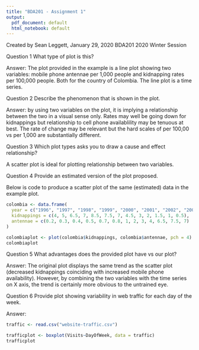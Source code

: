 ```yaml
---
title: "BDA201 - Assignment 1"
output:
  pdf_document: default
  html_notebook: default
---
```


Created by Sean Leggett, January 29, 2020
BDA201 2020 Winter Session

Question 1
What type of plot is this?

Answer: The plot provided in the example is a line plot showing two variables: mobile phone antennae per 1,000 people and kidnapping rates per 100,000 people. Both for the country of Colombia. The line plot is a time series.

Question 2
Describe the phenomenon that is shown in the plot.

Answer: by using two variables on the plot, it is implying a relationship between the two in a visual sense only. Rates may well be going down for kidnappings but relationship to cell phone availablility may be tenuous at best. The rate of change may be relevant but the hard scales of per 100,00 vs per 1,000 are substantially different.

Question 3
Which plot types asks you to draw a cause and effect relationship?

A scatter plot is ideal for plotting relationship between two variables.

Question 4
Provide an estimated version of the plot proposed.

Below is code to produce a scatter plot of the same (estimated) data in the example plot.

```r
colombia <- data.frame(
  year = c("1996", "1997", "1998", "1999", "2000", "2001", "2002", "2003", "2004", "2005", "2006", "2007", "2008"),
  kidnappings = c(4, 5, 6.5, 7, 8.5, 7.5, 7, 4.5, 3, 2, 1.5, 1, 0.5),
  antennae = c(0.2, 0.3, 0.4, 0.5, 0.7, 0.8, 1, 2, 3, 4, 6.5, 7.5, 7)
)

colombiaplot <- plot(colombia$kidnappings, colombia$antennae, pch = 4)
colombiaplot
```

Question 5
What advantages does the provided plot have vs our plot?

Answer:
The original plot displays the same trend as the scatter plot (decreased kidnappings coinciding with increased mobile phone availability). However, by combining the two variables with the time series on X axis, the trend is certainly more obvious to the untrained eye.

Question 6
Provide plot showing variability in web traffic for each day of the week.

Answer:
```r
traffic <- read.csv("website-traffic.csv")

trafficplot <- boxplot(Visits~DayOfWeek, data = traffic)
trafficplot
```

